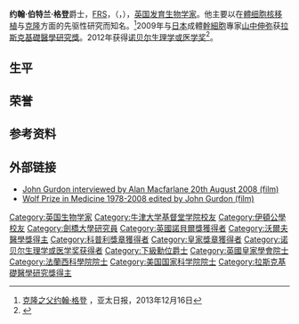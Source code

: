 {{multiple issues|
{{expand|time=2018-02-04T02:18:44+00:00}}
{{expert|time=2018-02-04T02:18:44+00:00}}
{{refimprove|time=2018-02-04T02:18:44+00:00}}
}}
{{noteTA
|G1=生命科学
}}
{{Infobox scientist
| name              = 约翰·格登[[File:Nobel_prize_medal.svg|25px]]<br><small>John Gurdon</small>
| image             = John Gurdon Cambridge 2012.JPG
| birth_date        = {{birth date and age |1933|10|2}}
| birth_place       = {{UK}}[[漢普郡|漢普郡]][[哈特區|哈特區]]
| death_date        = 
| death_place       = 
| residence         = 
| nationality       = {{UK}}
| field             = [[发育生物学|发育生物学]]
| work_institutions = [[牛津大学|牛津大学]]<br />[[剑桥大学|剑桥大学]]<br />[[加州理工学院|加州理工学院]] 
| alma_mater        = [[牛津大學基督堂學院|牛津大學基督堂學院]]
| thesis_title      = Nuclear transplantation in Xenopus
| thesis_url        = http://solo.bodleian.ox.ac.uk/OXVU1:LSCOP_OX:oxfaleph019587923
| thesis_year       = 1960
| doctoral_advisor  = [[迈克尔·菲什伯格|迈克尔·菲什伯格]]<ref name="godfather"/>
| doctoral_students = [[道格拉斯·A·梅尔顿|道格拉斯·A·梅尔顿]]
| known_for         = [[體细胞核移植|體细胞核移植]]、[[克隆|克隆]]<ref name="godfather">{{Cite journal 
|last1 = Williams | first1 = R. 
|title = Sir John Gurdon: Godfather of cloning 
|doi = 10.1083/jcb.1812pi 
|journal = The Journal of Cell Biology 
|volume = 181 
|issue = 2 
|pages = 178–179 
|year = 2008 
|pmid = 18426972 
|pmc =2315664 
}}</ref>
| author_abbrev_bot = 
| author_abbrev_zoo = 
| prizes            = [[沃尔夫医学奖|沃尔夫医学奖]] (1989)<br /> [[拉斯克奖|拉斯克奖]] (2009)<br /> [[诺贝尔生理学或医学奖|诺贝尔生理学或医学奖]] (2012)
| footnotes         = 
}}
'''约翰·伯特兰·格登'''爵士，[[皇家學會院士|FRS]]，（{{Lang-en|Sir '''John Bertrand Gurdon'''}}，{{bd|1933年|10月2日|||Gurdon, Sir John}}），[[英国|英国]][[发育生物学|发育生物学家]]。他主要以在[[體细胞核移植|體细胞核移植]]与[[克隆|克隆]]方面的先驱性研究而知名。<ref>[http://www.apdnews.com/news/54852.html 克隆之父约翰·格登] {{webarchive|url=https://web.archive.org/web/20131216093319/http://www.apdnews.com/news/54852.html |date=2013-12-16 }}，亚太日报，2013年12月16日</ref>2009年与[[日本|日本]]成體[[幹細胞|幹細胞]]專家[[山中伸弥|山中伸弥]]获[[拉斯克基礎醫學研究獎|拉斯克基礎醫學研究獎]]。2012年获得[[诺贝尔生理学或医学奖|诺贝尔生理学或医学奖]]<ref name="NobelPrize">{{cite web | url=http://www.nobelprize.org/nobel_prizes/medicine/laureates/2012/ | title=The Nobel Prize in Physiology or Medicine 2012 | publisher=NobelPrize.org | date=2012-10-08 | accessdate=2012-10-08 | archive-date=2013-06-21 | archive-url=https://www.webcitation.org/6HX60SUgM?url=http://www.nobelprize.org/nobel_prizes/medicine/laureates/2012/ | dead-url=no }}</ref>。

== 生平 ==

== 荣誉 ==

== 参考资料 ==
{{reflist}}

== 外部链接 ==
{{Commonscat|John Gurdon}}
*[http://www.alanmacfarlane.com/ancestors/gurdon.htm John Gurdon interviewed by Alan Macfarlane 20th August 2008 (film)] {{Wayback|url=http://www.alanmacfarlane.com/ancestors/gurdon.htm |date=20210408151240 }}
*[https://web.archive.org/web/20120510183628/http://www.worldscibooks.com/medsci/7565.html Wolf Prize in Medicine 1978-2008 edited by John Gurdon  (film)]

{{沃尔夫医学奖}}
{{诺贝尔生理学或医学奖获得者 (2001年－2025年)}}
{{2012年诺贝尔奖获得者}}
{{皇家奖章获得者}}
{{2001年至2050年科普利奖章获得者}}
{{阿尔伯特·拉斯克基础医学研究奖获得者}}

{{Authority control}}
{{DEFAULTSORT:Gurdon, Sir John Bertrand}}
[[Category:英国生物学家|Category:英国生物学家]]
[[Category:牛津大学基督堂学院校友|Category:牛津大学基督堂学院校友]]
[[Category:伊頓公學校友|Category:伊頓公學校友]]
[[Category:劍橋大學研究員|Category:劍橋大學研究員]]
[[Category:英國諾貝爾獎獲得者|Category:英國諾貝爾獎獲得者]]
[[Category:沃爾夫醫學獎得主|Category:沃爾夫醫學獎得主]]
[[Category:科普利獎章獲得者|Category:科普利獎章獲得者]]
[[Category:皇家獎章獲得者|Category:皇家獎章獲得者]]
[[Category:诺贝尔生理学或医学奖获得者|Category:诺贝尔生理学或医学奖获得者]]
[[Category:下級勳位爵士|Category:下級勳位爵士]]
[[Category:英國皇家學會院士|Category:英國皇家學會院士]]
[[Category:法蘭西科學院院士|Category:法蘭西科學院院士]]
[[Category:美国国家科学院院士|Category:美国国家科学院院士]]
[[Category:拉斯克基礎醫學研究獎得主|Category:拉斯克基礎醫學研究獎得主]]